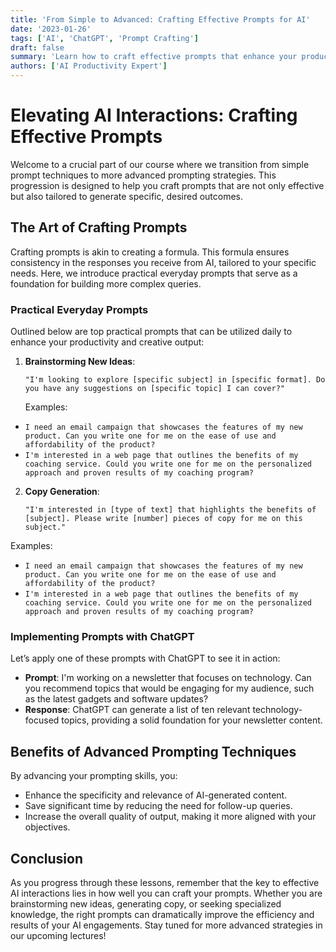 ```yaml
---
title: 'From Simple to Advanced: Crafting Effective Prompts for AI'
date: '2023-01-26'
tags: ['AI', 'ChatGPT', 'Prompt Crafting']
draft: false
summary: 'Learn how to craft effective prompts that enhance your productivity and creativity with AI, featuring a progression from simple techniques to advanced strategies.'
authors: ['AI Productivity Expert']
---
```


# Elevating AI Interactions: Crafting Effective Prompts

Welcome to a crucial part of our course where we transition from simple prompt techniques to more advanced prompting strategies. This progression is designed to help you craft prompts that are not only effective but also tailored to generate specific, desired outcomes.

## The Art of Crafting Prompts

Crafting prompts is akin to creating a formula. This formula ensures consistency in the responses you receive from AI, tailored to your specific needs. Here, we introduce practical everyday prompts that serve as a foundation for building more complex queries.

### Practical Everyday Prompts

Outlined below are top practical prompts that can be utilized daily to enhance your productivity and creative output:

1. **Brainstorming New Ideas**:

   ```plaintext
   "I'm looking to explore [specific subject] in [specific format]. Do you have any suggestions on [specific topic] I can cover?"
   ```

   Examples:

- `I need an email campaign that showcases the features of my new product. Can you write one for me on the ease of use and affordability of the product?`
- `I'm interested in a web page that outlines the benefits of my coaching service. Could you write one for me on the personalized approach and proven results of my coaching program?`

2. **Copy Generation**:

   ```plaintext
   "I'm interested in [type of text] that highlights the benefits of [subject]. Please write [number] pieces of copy for me on this subject."
   ```

Examples:

- `I need an email campaign that showcases the features of my new product. Can you write one for me on the ease of use and affordability of the product?`
- `I'm interested in a web page that outlines the benefits of my coaching service. Could you write one for me on the personalized approach and proven results of my coaching program?`

### Implementing Prompts with ChatGPT

Let’s apply one of these prompts with ChatGPT to see it in action:

- **Prompt**: I'm working on a newsletter that focuses on technology. Can you recommend topics that would be engaging for my audience, such as the latest gadgets and software updates?
- **Response**: ChatGPT can generate a list of ten relevant technology-focused topics, providing a solid foundation for your newsletter content.

## Benefits of Advanced Prompting Techniques

By advancing your prompting skills, you:

- Enhance the specificity and relevance of AI-generated content.
- Save significant time by reducing the need for follow-up queries.
- Increase the overall quality of output, making it more aligned with your objectives.

## Conclusion

As you progress through these lessons, remember that the key to effective AI interactions lies in how well you can craft your prompts. Whether you are brainstorming new ideas, generating copy, or seeking specialized knowledge, the right prompts can dramatically improve the efficiency and results of your AI engagements. Stay tuned for more advanced strategies in our upcoming lectures!
